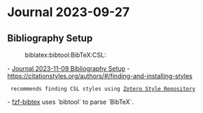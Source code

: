 = Journal 2023-09-27 =

== Bibliography Setup ==
:biblatex:bibtool:BibTeX:CSL:

- [[2023-11-09#Bibliography Setup|Journal 2023-11-09 Bibliography Setup]]
- [[https://citationstyles.org/authors/#/finding-and-installing-styles]]
  recommends finding CSL styles using [[https://www.zotero.org/styles?q=ieee|Zotero Style Repository]]

{{{bash
pandoc --citeproc \
  --bibliography=zk.bib \
  --metadata='link-citations:true' \
  --from=markdown+wikilinks_title_after_pipe \
  --standalone \
  --to=markdown-citations \
  --wrap=none \
  20231019-0701.md |
  python dude.py
}}}

{{{markdown
::: {#refs .references .csl-bib-body .hanging-indent}
::: {#ref-bloggs-jones .csl-entry}
Bloggs, A. J., and X. Y. Jones. 1959. "Title Title Title Title Title Title Title Title Title Title." *Journal Journal Journal*.
:::

::: {#ref-chomsky-73 .csl-entry}
Chomsky, N. 1973. "Conditions on Transformations." In *A Festschrift for Morris Halle*, edited by S. R. Anderson and P. Kiparsky. New York: Holt, Rinehart & Winston.
:::
:::
}}}

{{{python
import sys
import re

def GetTheSentences():
  for result in re.findall('::: {#ref-(.*?):::', sys.stdin.read(), re.S):
     entry = result.split("\n")
     reference = f"[#{entry[0].split()[0]}]:"
     citation = "\n".join(entry[1:])
     print(f"{reference} {citation}")

if __name__ == "__main__":
    GetTheSentences()
}}}

- [[2023-10-06#fzf-bibtex|fzf-bibtex]] uses `bibtool` to parse `BibTeX`.
